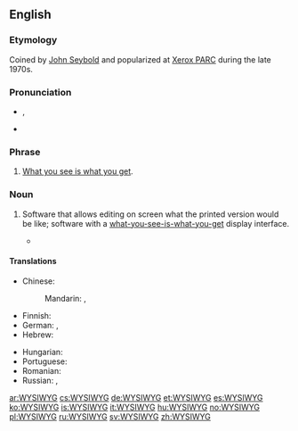 ==English==
{{wikipedia}}

===Etymology===
Coined by [[w:John_W._Seybold|John Seybold]] and popularized at [[w:Xerox_PARC|Xerox PARC]] during the late 1970s.

===Pronunciation===
* {{IPA|/ˈwɪz.iˌwɪɡ/|/ˈwɪz.ə.wɪɡ/}}, {{X-SAMPA|/"wIz.i%wIg/|/"wIz.@.%wIg/}}
* {{audio|Image-En-us-wysiwyg.ogg|Audio (US)}}

===Phrase===
{{en-phrase}}

# {{context|acronym|lang=en}} [[what you see is what you get|What you see is what you get]].

===Noun===
{{en-noun}}

# {{context|computing|lang=en}} Software that allows editing on screen what the printed version would be like; software with a [[what-you-see-is-what-you-get]] display interface.
#* {{quote-book|title=How to Do Everything with HTML & XHTML‎|page=132|author=James H. Pence|year=2003|passage='''WYSIWYG'''s are helpful tools in that they enable you to create pages much more quickly}}

====Translations====
{{trans-top|computer program that allows editing on screen what the printed version would be like}}
* Chinese:
*: Mandarin: {{t|cmn|所見即所得|sc=Hani}}, {{t|cmn|所见即所得|tr=suǒjiàn jí suǒdé|sc=Hani}}
* Finnish: {{t|fi|WYSIWYG}}
* German: {{t+|de|WYSIWYG}}, {{t|de|[[wirklichkeitsgetreue]] [[Darstellung]] [[auf]] [[dem]] [[Bildschirm]]}}
* Hebrew: {{t|he|מה שאתה רואה זה מה שאתה מקבל}} {{qualifier|informal; there is no formal translation}}
{{trans-mid}}
* Hungarian: {{t+|hu|WYSIWYG}}
* Portuguese: {{t|pt|o que você vê é o que você tem}}
* Romanian: {{t|ro|ceea ce vezi e ceea ce vei obține}}
* Russian: {{t|ru|что видишь, то и получишь|tr=što vídiš, to i polúčiš|sc=Cyrl}}, {{t+|ru|WYSIWYG|sc=Latn}}
{{trans-bottom}}

[[ar:WYSIWYG]]
[[cs:WYSIWYG]]
[[de:WYSIWYG]]
[[et:WYSIWYG]]
[[es:WYSIWYG]]
[[ko:WYSIWYG]]
[[is:WYSIWYG]]
[[it:WYSIWYG]]
[[hu:WYSIWYG]]
[[no:WYSIWYG]]
[[pl:WYSIWYG]]
[[ru:WYSIWYG]]
[[sv:WYSIWYG]]
[[zh:WYSIWYG]]